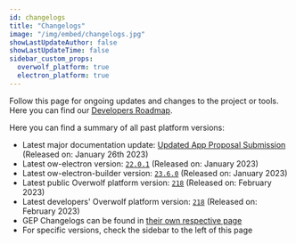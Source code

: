 ```yaml
---
id: changelogs
title: "Changelogs"
image: "/img/embed/changelogs.jpg"
showLastUpdateAuthor: false
showLastUpdateTime: false
sidebar_custom_props:
  overwolf_platform: true
  electron_platform: true
---
```


Follow this page for ongoing updates and changes to the project or tools.
Here you can find our [Developers Roadmap](https://trello.com/b/1V10E4IB/overwolf-roadmap).

Here you can find a summary of all past platform versions:
* Latest major documentation update: [Updated App Proposal Submission](changelogs/documentation/2023/january#januray-26th-2023---updated-app-proposal-submission) (Released on: January 26th 2023)
* Latest ow-electron version: [`22.0.1`](changelogs/electron-platform/ow-electron/v22.0.1) (Released on: January 2023)
* Latest ow-electron-builder version: [`23.6.0`](changelogs/electron-platform/ow-electron-builder/v23.6.0) (Released on: January 2023)
* Latest public Overwolf platform version: [`218`](changelogs/overwolf-platform/2023/february/218) (Released on: February 2023)
* Latest developers' Overwolf platform version: [`218`](changelogs/overwolf-platform/2023/february/218) (Released on: February 2023)
* GEP Changelogs can be found in [their own respective page](changelogs/gep-changelogs)
* For specific versions, check the sidebar to the left of this page